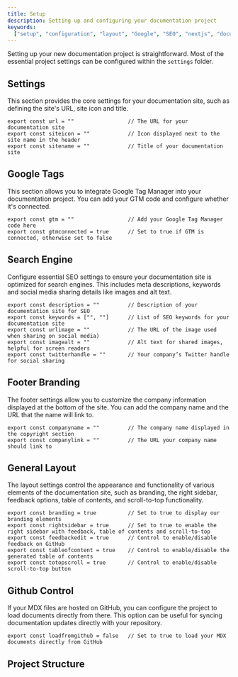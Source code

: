 ```yaml
---
title: Setup
description: Setting up and configuring your documentation project
keywords:
  ["setup", "configuration", "layout", "Google", "SEO", "nextjs", "documents"]
---
```


Setting up your new documentation project is straightforward. Most of the essential project settings can be configured within the `settings` folder.

## Settings

This section provides the core settings for your documentation site, such as defining the site's URL, site icon and title.

```tsx showLineNumbers
export const url = ""                 // The URL for your documentation site
export const siteicon = ""            // Icon displayed next to the site name in the header
export const sitename = ""            // Title of your documentation site
```

## Google Tags

This section allows you to integrate Google Tag Manager into your documentation project. You can add your GTM code and configure whether it's connected.

```tsx showLineNumbers
export const gtm = ""                 // Add your Google Tag Manager code here
export const gtmconnected = true      // Set to true if GTM is connected, otherwise set to false
```

## Search Engine

Configure essential SEO settings to ensure your documentation site is optimized for search engines. This includes meta descriptions, keywords and social media sharing details like images and alt text.

```tsx showLineNumbers
export const description = ""         // Description of your documentation site for SEO
export const keywords = ["", ""]      // List of SEO keywords for your documentation site
export const urlimage = ""            // The URL of the image used when sharing on social media)
export const imagealt = ""            // Alt text for shared images, helpful for screen readers
export const twitterhandle = ""       // Your company’s Twitter handle for social sharing
```

## Footer Branding

The footer settings allow you to customize the company information displayed at the bottom of the site. You can add the company name and the URL that the name will link to.

```tsx showLineNumbers
export const companyname = ""         // The company name displayed in the copyright section
export const companylink = ""         // The URL your company name should link to
```

## General Layout

The layout settings control the appearance and functionality of various elements of the documentation site, such as branding, the right sidebar, feedback options, table of contents, and scroll-to-top functionality.

```tsx showLineNumbers
export const branding = true          // Set to true to display our branding elements
export const rightsidebar = true      // Set to true to enable the right sidebar with feedback, table of contents and scroll-to-top
export const feedbackedit = true      // Control to enable/disable feedback on GitHub
export const tableofcontent = true    // Control to enable/disable the generated table of contents
export const totopscroll = true       // Control to enable/disable scroll-to-top button
```

## Github Control

If your MDX files are hosted on GitHub, you can configure the project to load documents directly from there. This option can be useful for syncing documentation updates directly with your repository.

```tsx showLineNumbers
export const loadfromgithub = false   // Set to true to load your MDX documents directly from GitHub
```

## Project Structure

<CardGrid>
  <Card
    title="Navigation"
    href="/docs/navigation"
    icon="alignJustify"
    variant="small"
    description="Creating your navigation"
  />
</CardGrid>
